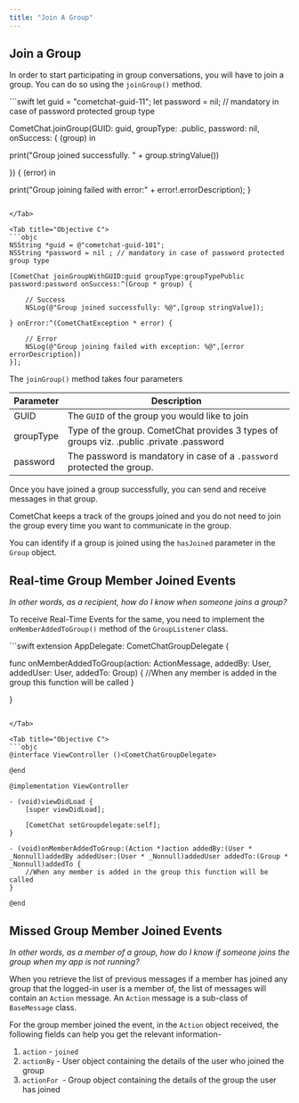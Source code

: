```yaml
---
title: "Join A Group"
---
```




## Join a Group

In order to start participating in group conversations, you will have to join a group. You can do so using the `joinGroup()` method.

<Tabs>
<Tab title="Swift">
```swift
let guid = "cometchat-guid-11";
let password = nil; // mandatory in case of password protected group type

CometChat.joinGroup(GUID: guid, groupType: .public, password: nil, onSuccess: { (group) in

  print("Group joined successfully. " + group.stringValue())

}) { (error) in

  print("Group joining failed with error:" + error!.errorDescription);
}
```

</Tab>

<Tab title="Objective C">
```objc
NSString *guid = @"cometchat-guid-101";
NSString *password = nil ; // mandatory in case of password protected group type

[CometChat joinGroupWithGUID:guid groupType:groupTypePublic password:password onSuccess:^(Group * group) {
    
    // Success
    NSLog(@"Group joined successfully: %@",[group stringValue]);
    
} onError:^(CometChatException * error) {
   
    // Error
    NSLog(@"Group joining failed with exception: %@",[error errorDescription])
}];
```

</Tab>

</Tabs>

The `joinGroup()` method takes four parameters

| Parameter | Description                                                                             |
| --------- | --------------------------------------------------------------------------------------- |
| GUID      | The `GUID` of the group you would like to join                                          |
| groupType | Type of the group. CometChat provides 3 types of groups viz. .public .private .password |
| password  | The password is mandatory in case of a `.password` protected the group.                 |

Once you have joined a group successfully, you can send and receive messages in that group.

CometChat keeps a track of the groups joined and you do not need to join the group every time you want to communicate in the group.

You can identify if a group is joined using the `hasJoined` parameter in the `Group` object.

## Real-time Group Member Joined Events

*In other words, as a recipient, how do I know when someone joins a group?*

To receive Real-Time Events for the same, you need to implement the `onMemberAddedToGroup()` method of the `GroupListener` class.

<Tabs>
<Tab title="Swift">
```swift
extension AppDelegate: CometChatGroupDelegate {
    
  func onMemberAddedToGroup(action: ActionMessage, addedBy: User, addedUser: User, addedTo: Group) {
      //When any member is added in the group this function will be called
  }

}
```

</Tab>

<Tab title="Objective C">
```objc
@interface ViewController ()<CometChatGroupDelegate>

@end

@implementation ViewController

- (void)viewDidLoad {
    [super viewDidLoad];
    
    [CometChat setGroupdelegate:self];    
}

- (void)onMemberAddedToGroup:(Action *)action addedBy:(User * _Nonnull)addedBy addedUser:(User * _Nonnull)addedUser addedTo:(Group * _Nonnull)addedTo {
    //When any member is added in the group this function will be called 
}

@end
```

</Tab>

</Tabs>

## Missed Group Member Joined Events

*In other words, as a member of a group, how do I know if someone joins the group when my app is not running?*

When you retrieve the list of previous messages if a member has joined any group that the logged-in user is a member of, the list of messages will contain an `Action` message. An `Action` message is a sub-class of `BaseMessage` class.

For the group member joined the event, in the `Action` object received, the following fields can help you get the relevant information-

1. `action` - `joined`
2. `actionBy` - User object containing the details of the user who joined the group
3. `actionFor `- Group object containing the details of the group the user has joined
